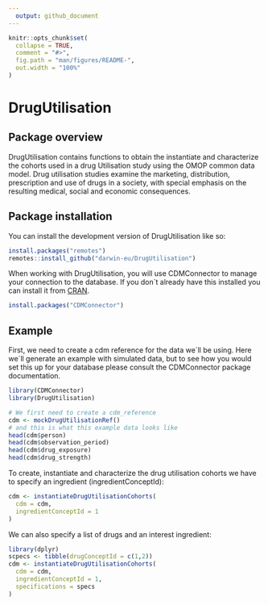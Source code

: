```yaml
---
  output: github_document
---
```


<!-- README.md is generated from README.Rmd. Please edit that file -->

```r
knitr::opts_chunk$set(
  collapse = TRUE,
  comment = "#>",
  fig.path = "man/figures/README-",
  out.width = "100%"
)
```

# DrugUtilisation

<!-- badges: start 
[![codecov.io](https://codecov.io/github/darwin-eu/IncidencePrevalence/coverage.svg?branch=main)](https://codecov.io/github/darwin-eu/IncidencePrevalence?branch=main)
[![R-CMD-check](https://github.com/darwin-eu/IncidencePrevalence/workflows/R-CMD-check/badge.svg)](https://github.com/darwin-eu/IncidencePrevalence/actions)
[![Lifecycle:Experimental](https://img.shields.io/badge/Lifecycle-Experimental-339999)](https://www.tidyverse.org/lifecycle/#experimental)
badges: end -->

## Package overview

DrugUtilisation contains functions to obtain the instantiate and characterize the cohorts used in a drug Utilisation study using the OMOP common data model. Drug utilisation studies examine the marketing, distribution, prescription and use of drugs in a society, with special emphasis on the resulting medical, social and economic consequences.

## Package installation

You can install the development version of DrugUtilisation like so:

```r
install.packages("remotes")
remotes::install_github("darwin-eu/DrugUtilisation")
```

When working with DrugUtilisation, you will use CDMConnector to manage your connection to the database. If you don´t already have this installed you can install it from [CRAN](https://cran.r-project.org/web/packages/CDMConnector/index.html).
```r
install.packages("CDMConnector")
```

## Example
First, we need to create a cdm reference for the data we´ll be using. Here we´ll generate an example with simulated data, but to see how you would set this up for your database please consult the CDMConnector package documentation.

```r
library(CDMConnector)
library(DrugUtilisation)

# We first need to create a cdm_reference
cdm <- mockDrugUtilisationRef()
# and this is what this example data looks like
head(cdm$person)
head(cdm$observation_period)
head(cdm$drug_exposure)
head(cdm$drug_strength)
```

To create, instantiate and characterize the drug utilisation cohorts we have to specify an ingredient (ingredientConceptId):

```r
cdm <- instantiateDrugUtilisationCohorts(
  cdm = cdm,
  ingredientConceptId = 1
)
```

We can also specify a list of drugs and an interest ingredient:
```r
library(dplyr)
scpecs <- tibble(drugConceptId = c(1,2))
cdm <- instantiateDrugUtilisationCohorts(
  cdm = cdm,
  ingredientConceptId = 1,
  specifications = specs
)
```
